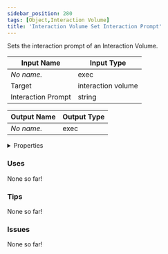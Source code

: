 ```yaml
---
sidebar_position: 280
tags: [Object,Interaction Volume]
title: 'Interaction Volume Set Interaction Prompt'
---
```


Sets the interaction prompt of an Interaction Volume.




<EsbSvg />

| Input Name | Input Type |
|-----------|-----------|
| *No name.* | exec |
| Target | interaction volume |
| Interaction Prompt | string |

| Output Name | Output Type |
|-----------|-----------|
| *No name.* | exec |


<details>
  <summary>Properties</summary>
  <div>
    <div>
    <table>
      <thead>
        <tr>
          <th>Is beta required?</th>
          <th>❌</th>
        </tr>
        <tr>
          <th>Is this chip a trolling risk?</th>
          <th>❌</th>
        </tr>
        <tr>
          <th>Is this chip a role assignment risk?</th>
          <th>❌</th>
        </tr>
        <tr>
          <th>Chip UUID</th>
          <th>380d8467-bdfa-4724-a62c-1955831f994a</th>
        </tr>
      </thead>
    </table>
    </div>
  </div>
</details>

### Uses

None so far!

### Tips

None so far!

### Issues

None so far!